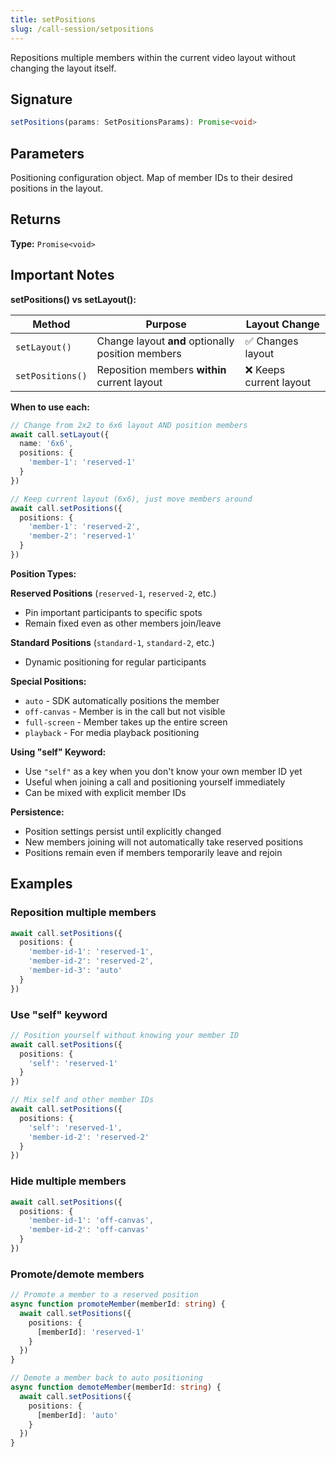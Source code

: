 ```yaml
---
title: setPositions
slug: /call-session/setpositions
---
```



Repositions multiple members within the current video layout without changing the layout itself.

## Signature

```typescript
setPositions(params: SetPositionsParams): Promise<void>
```

## Parameters

<APIField name="params" type="SetPositionsParams" required>
  Positioning configuration object.
</APIField>

<APIField name="params.positions" type="Record<string, [VideoPosition](../../Types/index.mdx#videoposition)>" required>
  Map of member IDs to their desired positions in the layout.
</APIField>

## Returns

**Type:** `Promise<void>`

## Important Notes

**setPositions() vs setLayout():**

| Method | Purpose | Layout Change |
|--------|---------|---------------|
| `setLayout()` | Change layout **and** optionally position members | ✅ Changes layout |
| `setPositions()` | Reposition members **within** current layout | ❌ Keeps current layout |

**When to use each:**

```typescript
// Change from 2x2 to 6x6 layout AND position members
await call.setLayout({
  name: '6x6',
  positions: {
    'member-1': 'reserved-1'
  }
})

// Keep current layout (6x6), just move members around
await call.setPositions({
  positions: {
    'member-1': 'reserved-2',
    'member-2': 'reserved-1'
  }
})
```

**Position Types:**

**Reserved Positions** (`reserved-1`, `reserved-2`, etc.)
- Pin important participants to specific spots
- Remain fixed even as other members join/leave

**Standard Positions** (`standard-1`, `standard-2`, etc.)
- Dynamic positioning for regular participants

**Special Positions:**
- `auto` - SDK automatically positions the member
- `off-canvas` - Member is in the call but not visible
- `full-screen` - Member takes up the entire screen
- `playback` - For media playback positioning

**Using "self" Keyword:**
- Use `"self"` as a key when you don't know your own member ID yet
- Useful when joining a call and positioning yourself immediately
- Can be mixed with explicit member IDs

**Persistence:**
- Position settings persist until explicitly changed
- New members joining will not automatically take reserved positions
- Positions remain even if members temporarily leave and rejoin

## Examples

### Reposition multiple members

```typescript
await call.setPositions({
  positions: {
    'member-id-1': 'reserved-1',
    'member-id-2': 'reserved-2',
    'member-id-3': 'auto'
  }
})
```

### Use "self" keyword

```typescript
// Position yourself without knowing your member ID
await call.setPositions({
  positions: {
    'self': 'reserved-1'
  }
})

// Mix self and other member IDs
await call.setPositions({
  positions: {
    'self': 'reserved-1',
    'member-id-2': 'reserved-2'
  }
})
```

### Hide multiple members

```typescript
await call.setPositions({
  positions: {
    'member-id-1': 'off-canvas',
    'member-id-2': 'off-canvas'
  }
})
```

### Promote/demote members

```typescript
// Promote a member to a reserved position
async function promoteMember(memberId: string) {
  await call.setPositions({
    positions: {
      [memberId]: 'reserved-1'
    }
  })
}

// Demote a member back to auto positioning
async function demoteMember(memberId: string) {
  await call.setPositions({
    positions: {
      [memberId]: 'auto'
    }
  })
}
```
